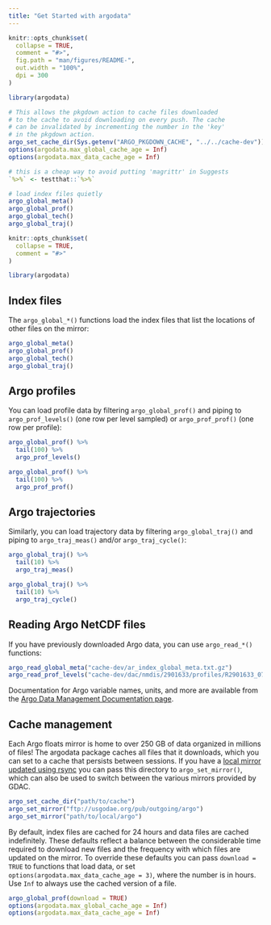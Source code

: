 ```yaml
---
title: "Get Started with argodata"
---
```


```r
knitr::opts_chunk$set(
  collapse = TRUE,
  comment = "#>",
  fig.path = "man/figures/README-",
  out.width = "100%",
  dpi = 300
)

library(argodata)

# This allows the pkgdown action to cache files downloaded
# to the cache to avoid downloading on every push. The cache
# can be invalidated by incrementing the number in the 'key'
# in the pkgdown action.
argo_set_cache_dir(Sys.getenv("ARGO_PKGDOWN_CACHE", "../../cache-dev"))
options(argodata.max_global_cache_age = Inf)
options(argodata.max_data_cache_age = Inf)

# this is a cheap way to avoid putting 'magrittr' in Suggests
`%>%` <- testthat::`%>%`

# load index files quietly
argo_global_meta()
argo_global_prof()
argo_global_tech()
argo_global_traj()

knitr::opts_chunk$set(
  collapse = TRUE,
  comment = "#>"
)
```

```r
library(argodata)
```

## Index files

The `argo_global_*()` functions load the index files that list the locations of other files on the mirror:

```r
argo_global_meta()
argo_global_prof()
argo_global_tech()
argo_global_traj()
```

## Argo profiles

You can load profile data by filtering `argo_global_prof()` and piping to `argo_prof_levels()` (one row per level sampled) or `argo_prof_prof()` (one row per profile):

```r
argo_global_prof() %>% 
  tail(100) %>% 
  argo_prof_levels()

argo_global_prof() %>% 
  tail(100) %>% 
  argo_prof_prof()
```

## Argo trajectories

Similarly, you can load trajectory data by filtering `argo_global_traj()` and piping to `argo_traj_meas()` and/or `argo_traj_cycle()`:

```r
argo_global_traj() %>% 
  tail(10) %>% 
  argo_traj_meas()

argo_global_traj() %>% 
  tail(10) %>% 
  argo_traj_cycle()
```

## Reading Argo NetCDF files

If you have previously downloaded Argo data, you can use `argo_read_*()` functions:

```r
argo_read_global_meta("cache-dev/ar_index_global_meta.txt.gz")
argo_read_prof_levels("cache-dev/dac/nmdis/2901633/profiles/R2901633_070.nc")
```

Documentation for Argo variable names, units, and more are available from the [Argo Data Management Documentation page](http://www.argodatamgt.org/Documentation).

## Cache management

Each Argo floats mirror is home to over 250 GB of data organized in millions of files! The argodata package caches all files that it downloads, which you can set to a cache that persists between sessions. If you have a [local mirror updated using rsync](http://www.argodatamgt.org/Access-to-data/Argo-GDAC-synchronization-service) you can pass this directory to `argo_set_mirror()`, which can also be used to switch between the various mirrors provided by GDAC.

```r
argo_set_cache_dir("path/to/cache")
argo_set_mirror("ftp://usgodae.org/pub/outgoing/argo")
argo_set_mirror("path/to/local/argo")
```

By default, index files are cached for 24 hours and data files are cached indefinitely. These defaults reflect a balance between the considerable time required to download new files and the frequency with which files are updated on the mirror. To override these defaults you can pass `download = TRUE` to functions that load data, or set `options(argodata.max_data_cache_age = 3)`, where the number is in hours. Use `Inf` to always use the cached version of a file.

```r
argo_global_prof(download = TRUE)
options(argodata.max_global_cache_age = Inf)
options(argodata.max_data_cache_age = Inf)
```
